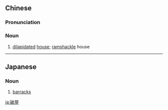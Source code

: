 ==Chinese==
{{zh-forms}}

===Pronunciation===
{{zh-pron
|m=pòwū,er=y
|cat=n
}}

===Noun===
{{zh-noun}}

# [[dilapidated]] [[house]]; [[ramshackle]] house

----

==Japanese==
{{ja-kanjitab|破|屋}}

===Noun===
{{ja-noun|はおく}}

# [[barracks]]

[[ja:破屋]]